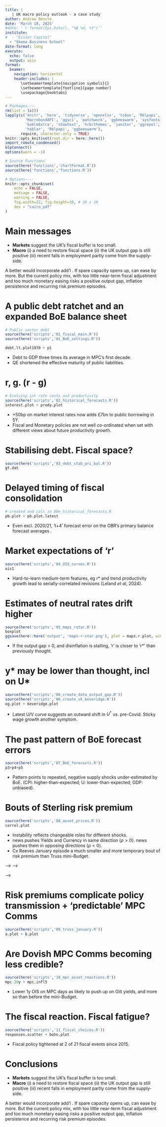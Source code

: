 ---
title: |
   | UK macro policy outlook - a case study
author: Andrew Benito
date: 'March 18, 2025'
#date: '`r format(Sys.Date(), "%B %d, %Y")`'
institute: 
#  - "Eisler Capital"
  - "Skema Business School"
date-format: long
execute: 
  echo: false
  output: asis
format: 
  beamer: 
    navigation: horizontal
    header-includes: |
       \setbeamertemplate{navigation symbols}{}
       \setbeamertemplate{footline}[page number]
       \usepackage{booktabs}
---

```{r, include=FALSE, echo=FALSE}
# Packages----
rm(list = ls())
lapply(c('knitr', 'here', 'tidyverse', 'openxlsx', 'tsbox', 'Rblpapi', 'data.table', 'ggtext',
         'MacrobondAPI', 'ggsci', 'patchwork', 'ggbeeswarm', 'sysfonts', 'readxl', 'gt', 'gtExtras',
         'kableExtra', 'showtext', 'hrbrthemes', 'janitor', 'ggrepel', 'glue', 'MASS',
         'hablar', 'Rblpapi', 'ggbeeswarm'),
       require, character.only = TRUE)
knitr::opts_knit$set(root.dir = here::here())
import_roboto_condensed()
blpConnect() 
options(warn = -1)

# Source Functions
source(here('functions','chartFormat.R'))
source(here('functions','functions.R'))

# Options----
knitr::opts_chunk$set(
	echo = FALSE,
	message = FALSE,
	warning = FALSE,
	fig.width=22, fig.height=10, # 20 x 10
	dev = "cairo_pdf"
)

```


# Main messages

- **Markets** \textcolor{red}{risk premium episodes} suggest the UK's fiscal buffer is too small.
- **Macro** (i) a need to restore fiscal space (ii) the UK output gap is still positive (iii) recent falls in employment partly come from the supply-side. 

A better \textcolor{blue}{policy mix} would incorporate add'l \textcolor{blue}{fiscal consolidation}. If spare capacity opens up, \textcolor{blue}{monetary policy} can ease by more. But the current policy mix, with too little near-term fiscal adjustment and too much monetary easing risks a positive output gap, inflation persistence and recurring risk premium episodes. 
 

# A public debt ratchet and an expanded BoE balance sheet

```{r, include=TRUE}
# Public sector debt
source(here('scripts','01_fiscal_main.R'))
source(here('scripts','01_BoE_settings.R'))

debt.lt.plot1970 + p1

```

- Debt to GDP three times its average in MPC's first decade.  
- QE shortened the effective maturity of public liabilities.  

# r\uparrow, g\downarrow. (r - g)\uparrow\uparrow

```{r}
# Evolving int rate costs and productivity
source(here('scripts','02_historical_forecasts.R'))
interest.plot + prody.plot

```

- +50bp on market interest rates now adds £7bn to public borrowing in 5Y.
- Fiscal and Monetary policies are not well co-ordinated when set with different views about future productivity growth. 

# Stabilising debt. Fiscal space?

```{r}
source(here('scripts','03_debt_stab_pri_bal.R'))
gt.dat

```

# Delayed timing of fiscal consolidation

```{r}
# created and calc in 08e_historical_forecasts.R
pb.plot + pb.plot.latest

```
- Even excl. 2020/21, 't+4' forecast error on the OBR's primary balance forecast averages \textcolor{red}{-2.7pp}.


# Market expectations of 'r'   

```{r, include=TRUE}
source(here('scripts','04_OIS_curves.R'))
ois1 

```
- Hard-to-learn medium-term features, eg r* and trend productivity growth lead to serially-correlated revisions (Leland _et al_, 2024).   


# Estimates of neutral rates drift higher

```{r}
source(here('scripts','05_maps_rstar.R'))
boxplot
ggsave(here::here('output', 'maps-r-star.png'), plot = maps.r.plot, width = 9, height = 5, dpi = 110, units = "in", device='png')

```

- If the output gap > 0, and disinflation is stalling, 'r' is closer to 'r*' than previously thought. 


# y* may be lower than thought, incl on U*\uparrow

```{r, include=TRUE, echo=FALSE, message=FALSE}
source(here('scripts','06_create_data_output_gap.R'))
source(here('scripts','06_create_uk_beveridge.R'))
og.plot + beveridge.plot

```

- Latest U/V curve suggests an outward shift in $U^*$ vs. pre-Covid. Sticky wage growth another symptom.


# The past pattern of BoE forecast errors

```{r}
source(here('scripts','07_BoE_forecasts.R'))
p3+p4+p5

```
- Pattern points to repeated, negative supply shocks under-estimated by BoE. (CPI: higher-than-expected; U: lower-than-expected; GDP: unbiased).


# Bouts of Sterling risk premium

```{r}
source(here('scripts','08_asset_prices.R'))
correl.plot

```

- Instability reflects changeable roles for different shocks.  
- \textcolor{blue}{Demand} news pushes Yields and Currency in same direction ($\rho>0$). \textcolor{red}{Risk premium} news pushes them in opposing directions ($\rho<0$).  
- Cx Reeves January episode a much smaller and more temporary bout of risk premium than Truss mini-Budget. 


<!-- # Quantifying the risk premium effect -->

<!-- <!-- ```{r} --> -->
<!-- <!-- 3-variable SVAR --> -->

<!-- <!-- ``` --> -->


<!-- - Regardless of the precise source of the shock, the fiscal buffer is too small.   -->


# Risk premiums complicate policy transmission + 'predictable' MPC Comms 

```{r}
source(here('scripts','09_truss_january.R'))
a.plot + b.plot

```

# Are Dovish MPC Comms becoming less credible?

```{r}
source(here('scripts','10_mpc_asset_reactions.R'))
mpc.20y + mpc.infl5

```

- Lower 1y OIS on MPC days as likely to push up on Gilt yields, and more so than before the mini-Budget.

# The fiscal reaction. Fiscal fatigue?   

```{r}
source(here('scripts','11_fiscal_choices.R'))
responses.scatter + bohn.plot

```
- Fiscal policy tightened at 2 of 21 fiscal events since 2015.  


# Conclusions

- **Markets** \textcolor{red}{risk premium episodes} suggest the UK's fiscal buffer is too small.
- **Macro** (i) a need to restore fiscal space (ii) the UK output gap is still positive (iii) recent falls in employment partly come from the supply-side. 

A better \textcolor{blue}{policy mix} would incorporate add'l \textcolor{blue}{fiscal consolidation}. If spare capacity opens up, \textcolor{blue}{monetary policy} can ease by more. But the current policy mix, with too little near-term fiscal adjustment and too much monetary easing risks a positive output gap, inflation persistence and recurring risk premium episodes. 
